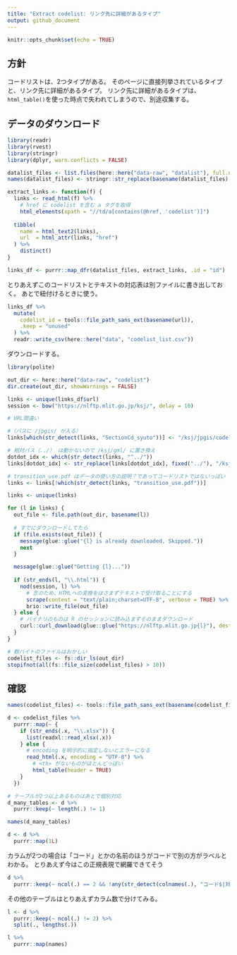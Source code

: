 ```yaml
---
title: "Extract codelist: リンク先に詳細があるタイプ"
output: github_document
---
```


```r
knitr::opts_chunk$set(echo = TRUE)
```

## 方針

コードリストは、2つタイプがある。
そのページに直接列挙されているタイプと、リンク先に詳細があるタイプ。
リンク先に詳細があるタイプは、`html_table()`を使った時点で失われてしまうので、別途収集する。

## データのダウンロード

```r
library(readr)
library(rvest)
library(stringr)
library(dplyr, warn.conflicts = FALSE)

datalist_files <- list.files(here::here("data-raw", "datalist"), full.names = TRUE)
names(datalist_files) <- stringr::str_replace(basename(datalist_files), "(?:KsjTmplt-)(.*?)(?:-v.*)?(?:\\.html)", "\\1")

extract_links <- function(f) {
  links <- read_html(f) %>% 
    # href に codelist を含む a タグを取得
    html_elements(xpath = "//td/a[contains(@href, 'codelist')]")
  
  tibble(
    name = html_text2(links),
    url  = html_attr(links, "href")
  ) %>% 
    distinct()
}

links_df <- purrr::map_dfr(datalist_files, extract_links, .id = "id")
```

とりあえずこのコードリストとテキストの対応表は別ファイルに書き出しておく。
あとで紐付けるときに使う。

```r
links_df %>% 
  mutate(
    codelist_id = tools::file_path_sans_ext(basename(url)),
    .keep = "unused"
  ) %>% 
  readr::write_csv(here::here("data", "codelist_list.csv"))
```

ダウンロードする。

```r
library(polite)

out_dir <- here::here("data-raw", "codelist")
dir.create(out_dir, showWarnings = FALSE)

links <- unique(links_df$url)
session <- bow("https://nlftp.mlit.go.jp/ksj/", delay = 10)

# URL間違い

#（パスに /jpgis/ が入る）
links[which(str_detect(links, "SectionCd_syuto"))] <- "/ksj/jpgis/codelist/SectionCd_syuto.html"

# 相対パス（../） は動かないので /ksj/gml/ に置き換え
dotdot_idx <- which(str_detect(links, "^../"))
links[dotdot_idx] <- str_replace(links[dotdot_idx], fixed("../"), "/ksj/gml/")

# transition_use.pdf はデータの使い方の説明？であってコードリストではないっぽい
links <- links[!which(str_detect(links, "transition_use.pdf"))]

links <- unique(links)

for (l in links) {
  out_file <- file.path(out_dir, basename(l))
  
  # すでにダウンロードしてたら
  if (file.exists(out_file)) {
    message(glue::glue("{l} is already downloaded. Skipped."))
    next
  }

  message(glue::glue("Getting {l}..."))
  
  if (str_ends(l, "\\.html")) {
    nod(session, l) %>% 
      # 念のため、HTMLへの変換をはさまずテキストで受け取ることにする
      scrape(content = "text/plain;charset=UTF-8", verbose = TRUE) %>% 
      brio::write_file(out_file)
  } else {
    # バイナリのものは R のセッションに読み込まずそのままダウンロード
    curl::curl_download(glue::glue("https://nlftp.mlit.go.jp{l}"), destfile = out_file)
  }
}

# 数バイトのファイルはおかしい
codelist_files <- fs::dir_ls(out_dir)
stopifnot(all(fs::file_size(codelist_files) > 10))
```


## 確認

```r
names(codelist_files) <- tools::file_path_sans_ext(basename(codelist_files))

d <- codelist_files %>% 
  purrr::map(~ {
    if (str_ends(.x, "\\.xlsx")) {
      list(readxl::read_xlsx(.x))
    } else {
      # encoding を明示的に指定しないとエラーになる
      read_html(.x, encoding = "UTF-8") %>% 
        # <th> がないものがほとんどっぽい
        html_table(header = TRUE)
    }
  })

# テーブルが2つ以上あるものはあとで個別対応
d_many_tables <- d %>% 
  purrr::keep(~ length(.) != 1)

names(d_many_tables)

d <- d %>% 
  purrr::map(1L)
```

カラムが2つの場合は「コード」とかの名前のほうがコードで別の方がラベルとわかる。
とりあえず今はこの正規表現で網羅できてそう


```r
d %>% 
  purrr::keep(~ ncol(.) == 2 && !any(str_detect(colnames(.), "コード$|対応番号|No.")))
```

その他のテーブルはとりあえずカラム数で分けてみる。

```r
l <- d %>% 
  purrr::keep(~ ncol(.) != 2) %>%
  split(., lengths(.))

l %>% 
  purrr::map(names)
```





